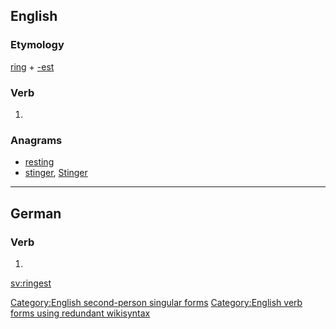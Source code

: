 ==English==

===Etymology===
[[ring]] + [[-est]]

===Verb===
{{en-verb form}}

# {{context|archaic|lang=en}} {{form of|Second-person singular simple present form|ring|lang=en}}

===Anagrams===
* [[resting#English|resting]]
* [[stinger#English|stinger]], [[Stinger#English|Stinger]]

[[Category:English second-person singular forms]]
[[Category:English verb forms using redundant wikisyntax]]

----

==German==

===Verb===
{{head|de}}

# {{de-verb form of|ringen|2|s|k1}}

[[sv:ringest]]
